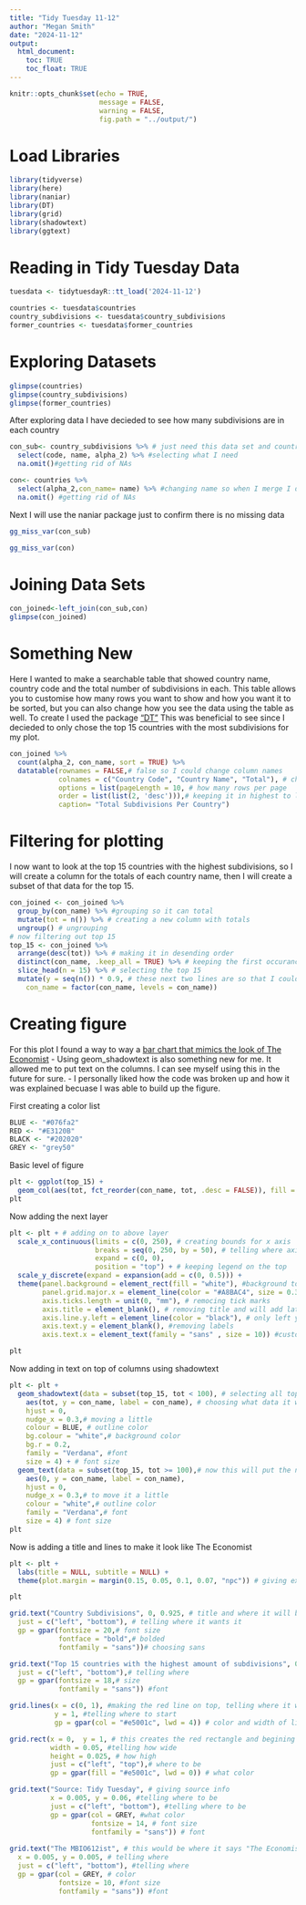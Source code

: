```yaml
---
title: "Tidy Tuesday 11-12"
author: "Megan Smith"
date: "2024-11-12"
output: 
  html_document:
    toc: TRUE
    toc_float: TRUE
---
```


```r
knitr::opts_chunk$set(echo = TRUE,
                      message = FALSE,
                      warning = FALSE,
                      fig.path = "../output/")
```

# Load Libraries 
```r
library(tidyverse)
library(here)
library(naniar)
library(DT)
library(grid)
library(shadowtext)
library(ggtext)
```


# Reading in Tidy Tuesday Data 
```r
tuesdata <- tidytuesdayR::tt_load('2024-11-12')

countries <- tuesdata$countries
country_subdivisions <- tuesdata$country_subdivisions
former_countries <- tuesdata$former_countries
```
# Exploring Datasets 
```r
glimpse(countries)
glimpse(country_subdivisions)
glimpse(former_countries)
```
After exploring data I have decieded to see how many subdivisions are in each country

```r
con_sub<- country_subdivisions %>% # just need this data set and countries
  select(code, name, alpha_2) %>% #selecting what I need
  na.omit()#getting rid of NAs

con<- countries %>% 
  select(alpha_2,con_name= name) %>% #changing name so when I merge I dont lose data  
  na.omit() #getting rid of NAs
```

Next I will use the naniar package just to confirm there is no missing data 
```r
gg_miss_var(con_sub)
```
```r
gg_miss_var(con)
```
# Joining Data Sets
```r
con_joined<-left_join(con_sub,con)
glimpse(con_joined)
```
# Something New

 Here I wanted to make a searchable table that showed country name, country code and the total number of subdivisions in each. This table allows you to customise how many rows you want to show and how you want it to be sorted, but you can also change how you see the data using the table as well. 
 To create I used the  package ["DT"](https://rstudio.github.io/DT/) 
  This was beneficial to see since I decieded to only chose the top 15 countries with the most subdivisions for my plot. 
```r
con_joined %>% 
  count(alpha_2, con_name, sort = TRUE) %>% 
  datatable(rownames = FALSE,# false so I could change column names
            colnames = c("Country Code", "Country Name", "Total"), # changing column names 
            options = list(pageLength = 10, # how many rows per page
            order = list(list(2, 'desc'))),# keeping it in highest to lowest
            caption= "Total Subdivisions Per Country")
```
 
# Filtering for plotting 

 I now want to look at the top 15 countries with the highest subdivisions, so I will create a column for the totals of each country name, then I will create a subset of that data for the top 15. 
```r
con_joined <- con_joined %>%
  group_by(con_name) %>% #grouping so it can total 
  mutate(tot = n()) %>% # creating a new column with totals
  ungroup() # ungrouping 
# now filtering out top 15 
top_15 <- con_joined %>%
  arrange(desc(tot)) %>% # making it in desending order
  distinct(con_name, .keep_all = TRUE) %>% # keeping the first occurance of the first "con_name"
  slice_head(n = 15) %>% # selecting the top 15
  mutate(y = seq(n()) * 0.9, # these next two lines are so that I could use geom_shadow text where I needed con_name to be a factor so I could use the levels to plot                    
    con_name = factor(con_name, levels = con_name))
```
 

# Creating figure

 For this plot I found a way to way a [bar chart that mimics the look of The Economist](https://r-graph-gallery.com/web-horizontal-barplot-with-labels-the-economist.html) 
 - Using geom_shadowtext is also something new for me. It allowed me to put text on the columns. I can see myself using this in the future for sure. 
 - I personally liked how the code was broken up and how it was explained becuase I was able to build up the figure. 
 
  First creating a color list 
```r
BLUE <- "#076fa2"
RED <- "#E3120B"
BLACK <- "#202020"
GREY <- "grey50"

```

Basic level of figure
```r
plt <- ggplot(top_15) +
  geom_col(aes(tot, fct_reorder(con_name, tot, .desc = FALSE)), fill = BLUE, width = 0.6) # keeping in descending order
plt
```

Now adding the next layer 
```r
plt <- plt + # adding on to above layer
  scale_x_continuous(limits = c(0, 250), # creating bounds for x axis
                     breaks = seq(0, 250, by = 50), # telling where axis ticks are
                     expand = c(0, 0), 
                     position = "top") + # keeping legend on the top
  scale_y_discrete(expand = expansion(add = c(0, 0.5))) +
  theme(panel.background = element_rect(fill = "white"), #background to white
        panel.grid.major.x = element_line(color = "#A8BAC4", size = 0.3), # color and width of gridlines
        axis.ticks.length = unit(0, "mm"), # remocing tick marks 
        axis.title = element_blank(), # removing title and will add later
        axis.line.y.left = element_line(color = "black"), # only left y axis will have line
        axis.text.y = element_blank(), #removing labels
        axis.text.x = element_text(family = "sans" , size = 10)) #customizing x axis font and size

plt
```

Now adding in text on top of columns using shadowtext 
```r
plt <- plt + 
  geom_shadowtext(data = subset(top_15, tot < 100), # selecting all top 15 with more than 100 subdivisions to have name ontop of column
    aes(tot, y = con_name, label = con_name), # choosing what data it will use
    hjust = 0,
    nudge_x = 0.3,# moving a little 
    colour = BLUE, # outline color
    bg.colour = "white",# background color
    bg.r = 0.2,
    family = "Verdana", #font
    size = 4) + # font size
  geom_text(data = subset(top_15, tot >= 100),# now this will put the name next to column with subdivisions less than 100
    aes(0, y = con_name, label = con_name),
    hjust = 0,
    nudge_x = 0.3,# to move it a little
    colour = "white",# outline color
    family = "Verdana",# font
    size = 4) # font size
plt
```

Now is adding a title and lines to make it look like The Economist 
```r
plt <- plt + 
  labs(title = NULL, subtitle = NULL) +
  theme(plot.margin = margin(0.15, 0.05, 0.1, 0.07, "npc")) # giving extra space for title

plt 

grid.text("Country Subdivisions", 0, 0.925, # title and where it will be
  just = c("left", "bottom"), # telling where it wants it 
  gp = gpar(fontsize = 20,# font size
            fontface = "bold",# bolded
            fontfamily = "sans"))# choosing sans

grid.text("Top 15 countries with the highest amount of subdivisions", 0, 0.875, # second title and where it will be
  just = c("left", "bottom"),# telling where
  gp = gpar(fontsize = 18,# size 
            fontfamily = "sans")) #font

grid.lines(x = c(0, 1), #making the red line on top, telling where it will be
           y = 1, #telling where to start
           gp = gpar(col = "#e5001c", lwd = 4)) # color and width of line

grid.rect(x = 0,  y = 1, # this creates the red rectangle and begining of red line
          width = 0.05, #telling how wide
          height = 0.025, # how high
          just = c("left", "top"),# where to be 
          gp = gpar(fill = "#e5001c", lwd = 0)) # what color 

grid.text("Source: Tidy Tuesday", # giving source info
          x = 0.005, y = 0.06, #telling where to be
          just = c("left", "bottom"), #telling where to be 
          gp = gpar(col = GREY, #what color
                    fontsize = 14, # font size
                    fontfamily = "sans")) # font
 
grid.text("The MBIO612ist", # this would be where it says "The Economist" 
  x = 0.005, y = 0.005, # telling where 
  just = c("left", "bottom"), #telling where
  gp = gpar(col = GREY, # color
            fontsize = 10, #font size
            fontfamily = "sans")) #font 

```
